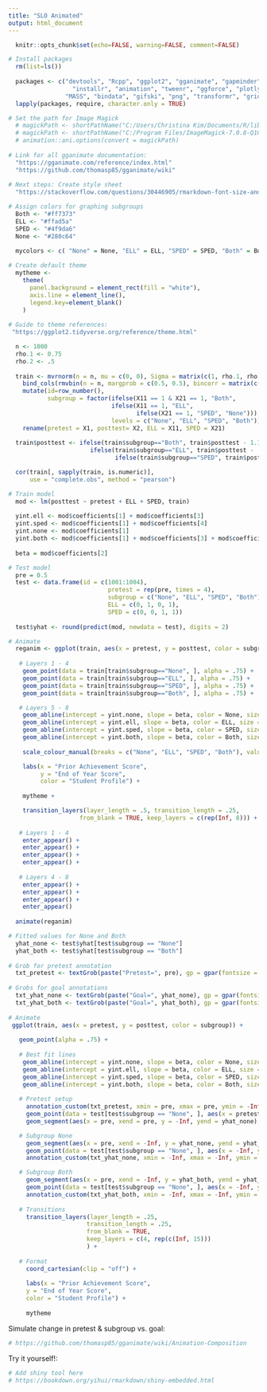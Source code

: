 ```yaml
---
title: "SLO Animated"
output: html_document
---
```


```r

  knitr::opts_chunk$set(echo=FALSE, warning=FALSE, comment=FALSE)

# Install packages
  rm(list=ls())
  
  packages <- c("devtools", "Rcpp", "ggplot2", "gganimate", "gapminder", "dplyr", 
                  "installr", "animation", "tweenr", "ggforce", "plotly", "tidyr", 
                "MASS", "bindata", "gifski", "png", "transformr", "grid", "magick")
  lapply(packages, require, character.only = TRUE)

# Set the path for Image Magick
  # magickPath <- shortPathName("C:/Users/Christina Kim/Documents/R/library/ImageMagick-7.0.8-Q16/magick.exe")
  # magickPath <- shortPathName("C:/Program Files/ImageMagick-7.0.8-Q16/magick.exe")
  # animation::ani.options(convert = magickPath)
  
# Link for all gganimate documentation:
  "https://gganimate.com/reference/index.html"
  "https://github.com/thomasp85/gganimate/wiki"
  
# Next steps: Create style sheet
  "https://stackoverflow.com/questions/30446905/rmarkdown-font-size-and-header/30447045"

```

```r

# Assign colors for graphing subgroups 
  Both <- "#ff7373"
  ELL <- "#ffad5a" 
  SPED <- "#4f9da6"
  None <- "#280c64" 
    
  mycolors <- c( "None" = None, "ELL" = ELL, "SPED" = SPED, "Both" = Both)

# Create default theme    
  mytheme <-
    theme(
      panel.background = element_rect(fill = "white"), 
      axis.line = element_line(),
      legend.key=element_blank()
    )
    
# Guide to theme references:
 "https://ggplot2.tidyverse.org/reference/theme.html"
```

```r

  n <- 1000
  rho.1 <- 0.75
  rho.2 <- .5
    
  train <- mvrnorm(n = n, mu = c(0, 0), Sigma = matrix(c(1, rho.1, rho.1, 1), nrow = 2), empirical = TRUE) %>% data.frame() %>%
    bind_cols(rmvbin(n = n, margprob = c(0.5, 0.5), bincorr = matrix(c(1, rho.2,rho.2, 1), ncol = 2)) %>% data.frame()) %>%
    mutate(id=row_number(),
           subgroup = factor(ifelse(X11 == 1 & X21 == 1, "Both", 
                             ifelse(X11 == 1, "ELL", 
                                    ifelse(X21 == 1, "SPED", "None"))),
                             levels = c("None", "ELL", "SPED", "Both"))) %>%
    rename(pretest = X1, posttest= X2, ELL = X11, SPED = X21) 
  
  train$posttest <- ifelse(train$subgroup=="Both", train$posttest - 1.15, 
                       ifelse(train$subgroup=="ELL", train$posttest - .65,
                              ifelse(train$subgroup=="SPED", train$posttest - .85, train$posttest)))

  cor(train[, sapply(train, is.numeric)],
      use = "complete.obs", method = "pearson")
```

```r
# Train model
  mod <- lm(posttest ~ pretest + ELL + SPED, train)
  
  yint.ell <- mod$coefficients[1] + mod$coefficients[3]
  yint.sped <- mod$coefficients[1] + mod$coefficients[4]
  yint.none <- mod$coefficients[1]
  yint.both <- mod$coefficients[1] + mod$coefficients[3] + mod$coefficients[4]
  
  beta = mod$coefficients[2]

# Test model
  pre = 0.5
  test <- data.frame(id = c(1001:1004), 
                            pretest = rep(pre, times = 4), 
                            subgroup = c("None", "ELL", "SPED", "Both"), 
                            ELL = c(0, 1, 0, 1), 
                            SPED = c(0, 0, 1, 1))
                     
  test$yhat <- round(predict(mod, newdata = test), digits = 2)
```

```r
# Animate  
  reganim <- ggplot(train, aes(x = pretest, y = posttest, color = subgroup)) +
    
   # Layers 1 - 4
    geom_point(data = train[train$subgroup=="None", ], alpha = .75) +
    geom_point(data = train[train$subgroup=="ELL", ], alpha = .75) +
    geom_point(data = train[train$subgroup=="SPED", ], alpha = .75) +
    geom_point(data = train[train$subgroup=="Both", ], alpha = .75) + 

   # Layers 5 - 8
    geom_abline(intercept = yint.none, slope = beta, color = None, size = 1) +
    geom_abline(intercept = yint.ell, slope = beta, color = ELL, size = 1) +
    geom_abline(intercept = yint.sped, slope = beta, color = SPED, size = 1) +
    geom_abline(intercept = yint.both, slope = beta, color = Both, size = 1) +
    
    scale_colour_manual(breaks = c("None", "ELL", "SPED", "Both"), values = mycolors) + 

    labs(x = "Prior Achievement Score",
         y = "End of Year Score",
         color = "Student Profile") + 
    
    mytheme +

    transition_layers(layer_length = .5, transition_length = .25,
                    from_blank = TRUE, keep_layers = c(rep(Inf, 8))) +
    
   # Layers 1 - 4
    enter_appear() +
    enter_appear() +
    enter_appear() +
    enter_appear() +
    
   # Layers 4 - 8
    enter_appear() +
    enter_appear() +
    enter_appear() +
    enter_appear() 
  
  animate(reganim)
```

```r
# Fitted values for None and Both
  yhat_none <- test$yhat[test$subgroup == "None"]
  yhat_both <- test$yhat[test$subgroup == "Both"]
  
# Grob for pretest annotation
  txt_pretest <- textGrob(paste("Pretest=", pre), gp = gpar(fontsize = 11, fontface = "bold"))
  
# Grobs for goal annotations  
  txt_yhat_none <- textGrob(paste("Goal=", yhat_none), gp = gpar(fontsize = 11, fontface = "bold"))
  txt_yhat_both <- textGrob(paste("Goal=", yhat_both), gp = gpar(fontsize = 11, fontface = "bold"))  
  
# Animate
 ggplot(train, aes(x = pretest, y = posttest, color = subgroup)) +
   
   geom_point(alpha = .75) + 
   
   # Best fit lines
    geom_abline(intercept = yint.none, slope = beta, color = None, size = 1) +
    geom_abline(intercept = yint.ell, slope = beta, color = ELL, size = 1) +
    geom_abline(intercept = yint.sped, slope = beta, color = SPED, size = 1) +
    geom_abline(intercept = yint.both, slope = beta, color = Both, size = 1) +
   
   # Pretest setup
     annotation_custom(txt_pretest, xmin = pre, xmax = pre, ymin = -Inf, ymax = -Inf) +
     geom_point(data = test[test$subgroup == "None", ], aes(x = pretest, y = -Inf), color="black") +
     geom_segment(aes(x = pre, xend = pre, y = -Inf, yend = yhat_none), color = "black", linetype = 2, size=.75) + 

   # Subgroup None
     geom_segment(aes(x = pre, xend = -Inf, y = yhat_none, yend = yhat_none), color = "black", linetype = 2, size = .75, arrow=arrow(length=unit(0.4,"cm"))) +
     geom_point(data = test[test$subgroup == "None", ], aes(x = -Inf, y = yhat_none), color="black") +
     annotation_custom(txt_yhat_none, xmin = -Inf, xmax = -Inf, ymin = yhat_none, ymax = yhat_none) + 

   # Subgroup Both
     geom_segment(aes(x = pre, xend = -Inf, y = yhat_both, yend = yhat_both), color = "black", linetype = 2, size = .75, arrow=arrow(length=unit(0.4,"cm"))) +
     geom_point(data = test[test$subgroup == "None", ], aes(x = -Inf, y = yhat_both), color="black") +
     annotation_custom(txt_yhat_both, xmin = -Inf, xmax = -Inf, ymin = yhat_both, ymax = yhat_both) +    
   
   # Transitions
     transition_layers(layer_length = .25, 
                      transition_length = .25,
                      from_blank = TRUE, 
                      keep_layers = c(4, rep(c(Inf, 15)))
                      ) +
   
   # Format
     coord_cartesian(clip = "off") +
       
     labs(x = "Prior Achievement Score",
     y = "End of Year Score",
     color = "Student Profile") + 
       
     mytheme
```

Simulate change in pretest & subgroup vs. goal:
```r
# https://github.com/thomasp85/gganimate/wiki/Animation-Composition
```

Try it yourself!:
```r
# Add shiny tool here
# https://bookdown.org/yihui/rmarkdown/shiny-embedded.html
```


